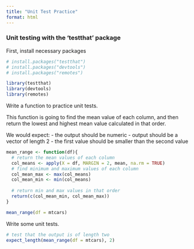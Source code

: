 ```yaml
---
title: "Unit Test Practice"
format: html
---
```


### Unit testing with the 'testthat' package 

First, install necessary packages 

```r
# install.packages("testthat")
# install.packages("devtools")
# install.packages("remotes")

library(testthat)
library(devtools)
library(remotes)
```

Write a function to practice unit tests.

This function is going to find the mean value of each column, and then return the lowest and highest mean value calculated in that order. 

We would expect: 
- the output should be numeric 
- output should be a vector of length 2 
- the first value should be smaller than the second value 

```r
mean_range <- function(df){
  # return the mean values of each column
  col_means <- apply(X = df, MARGIN = 2, mean, na.rm = TRUE) 
  # find minimum and maximum values of each column
  col_mean_max <- max(col_means)
  col_mean_min <- min(col_means)
  
  # return min and max values in that order
  return(c(col_mean_min, col_mean_max))
}

mean_range(df = mtcars)
```

Write some unit tests.
```r
# test that the output is of length two 
expect_length(mean_range(df = mtcars), 2)
```

